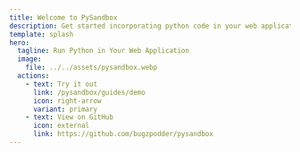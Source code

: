 ```yaml
---
title: Welcome to PySandbox
description: Get started incorporating python code in your web application.
template: splash
hero:
  tagline: Run Python in Your Web Application
  image:
    file: ../../assets/pysandbox.webp
  actions:
    - text: Try it out
      link: /pysandbox/guides/demo
      icon: right-arrow
      variant: primary
    - text: View on GitHub
      icon: external
      link: https://github.com/bugzpodder/pysandbox
---
```



<CardGrid>
  <LinkCard
    title="Introduction"
    description="PySandbox is a library that helps developers create client-side Python-powered web applications."
    href="/pysandbox/guides/introduction"
  />
  <LinkCard
    title="Demo"
    description="Adding Python visualizations backed by IPython and matplotlib into your application."
    href="/pysandbox/guides/demo"
  />
  <LinkCard
    title="Install"
    description="PySandbox is available on NPM (or via CDN)."
    href="/pysandbox/guides/installation"
  />
  <LinkCard
    title="Documentation"
    description="How to get most out of PySandbox."
    href="/pysandbox/references"
  />
</CardGrid>
